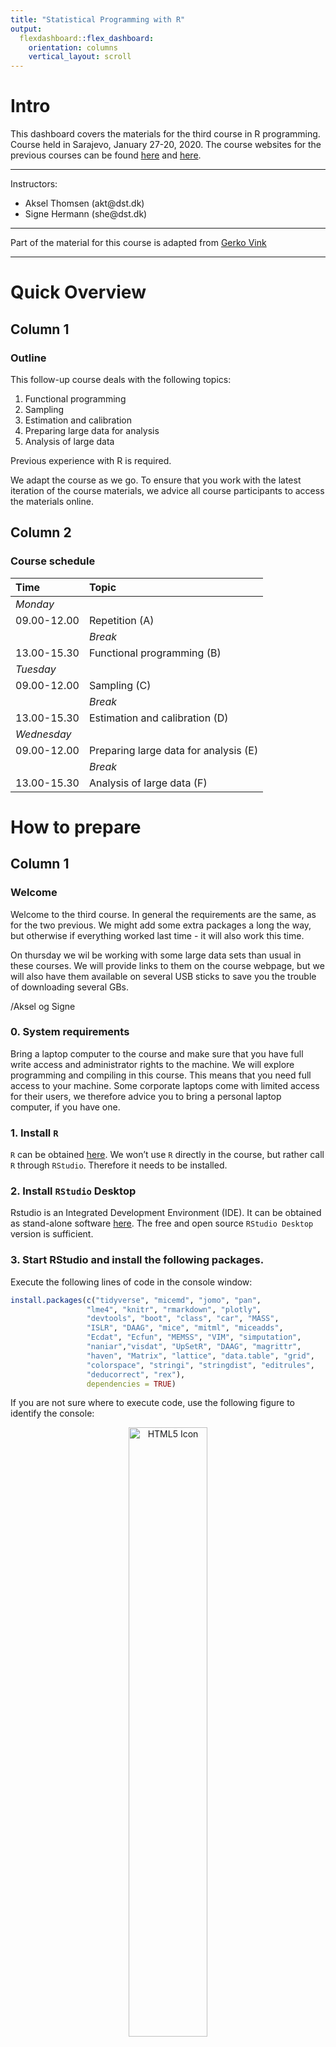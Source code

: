 ```yaml
---
title: "Statistical Programming with R"
output: 
  flexdashboard::flex_dashboard:
    orientation: columns
    vertical_layout: scroll
---
```


# Intro {.sidebar}

This dashboard covers the materials for the third course in R programming. Course held in Sarajevo, January 27-20, 2020. The course websites for the previous courses can be found [here](http://peterstoltze.dk/RfOS/) and [here](https://joliencremers.github.io/Course-Materials-Bosnia/).

---

Instructors: 

 - Aksel Thomsen (akt@dst.dk)
 - Signe Hermann (she@dst.dk)
 
 
---

Part of the material for this course is adapted from [Gerko Vink](https://github.com/gerkovink/R)


---
# Quick Overview

## Column 1

### Outline

This follow-up course deals with the following topics:

1. Functional programming
1. Sampling
1. Estimation and calibration
1. Preparing large data for analysis
1. Analysis of large data

Previous experience with R is required.

We adapt the course as we go. To ensure that you work with the latest iteration of the course materials, we advice all course participants to access the materials online.

## Column 2

### Course schedule 

| Time        | Topic                                           |
|:------------|:------------------------------------------------|
| *Monday*    |                                                 |
| 09.00-12.00 | Repetition (A)                                  |
|             | *Break*                                         |    
| 13.00-15.30 | Functional programming (B)                      |
| *Tuesday*   |                                                 |
| 09.00-12.00 | Sampling (C)                                    |
|             | *Break*                                         |             
| 13.00-15.30 | Estimation and calibration (D)                  |
| *Wednesday* |                                                 |
| 09.00-12.00 | Preparing large data for analysis (E)           |
|             | *Break*                                         |
| 13.00-15.30 | Analysis of large data (F)                      |

# How to prepare

## Column 1

### Welcome

Welcome to the third course.
In general the requirements are the same, as for the two previous.
We might add some extra packages a long the way, but otherwise if everything worked last time - it will also work this time.

On thursday we wil be working with some large data sets than usual in these courses. We will provide links to them on the course webpage, but we will also have them available on several USB sticks to save you the trouble of downloading several GBs.

/Aksel og Signe

### **0. System requirements**

Bring a laptop computer to the course and make sure that you have full write access and administrator rights to the machine. We will explore programming and compiling in this course. This means that you need full access to your machine. Some corporate laptops come with limited access for their users, we therefore advice you to bring a personal laptop computer, if you have one. 

### **1. Install `R`**
`R` can be obtained [here](https://cran.r-project.org). We won't use `R` directly in the course, but rather call `R` through `RStudio`. Therefore it needs to be installed. 

### **2. Install `RStudio` Desktop**

Rstudio is an Integrated Development Environment (IDE). It can be obtained as stand-alone software [here](https://www.rstudio.com/products/rstudio/download/#download). The free and open source `RStudio Desktop` version is sufficient.

### **3. Start RStudio and install the following packages. **

Execute the following lines of code in the console window:

```r
install.packages(c("tidyverse", "micemd", "jomo", "pan", 
                 "lme4", "knitr", "rmarkdown", "plotly",
                 "devtools", "boot", "class", "car", "MASS", 
                 "ISLR", "DAAG", "mice", "mitml", "miceadds",
                 "Ecdat", "Ecfun", "MEMSS", "VIM", "simputation",
                 "naniar","visdat", "UpSetR", "DAAG", "magrittr",
                 "haven", "Matrix", "lattice", "data.table", "grid",
                 "colorspace", "stringi", "stringdist", "editrules", 
                 "deducorrect", "rex"), 
                 dependencies = TRUE)
```


If you are not sure where to execute code, use the following figure to identify the console:

<center>
  <img src="console.png" alt="HTML5 Icon" width = 50%>
</center>

Just copy and paste the installation command and press the return key. When asked 

```r
Do you want to install from sources the package which needs 
compilation? (Yes/no/cancel)
```

type `Yes` in the console and press the return key. 

# Monday

## Column 1

### Mondays's materials

- Part A: Repetition

    - [Lecture A](Contents/Material/Part C/Lecture.html){target="_blank"}
    - [Exercise A](Contents/Material/Part C/Exercise.html){target="_blank"}
    - [Solution A](Contents/Material/Part C/Exercise.html){target="_blank"}

- Part B: Functional Programming

    - [Lecture B](Contents/Material/Part C/Lecture.html){target="_blank"}
    - [Exercise B](Contents/Material/Part C/Exercise.html){target="_blank"}
    - [Solution B](Contents/Material/Part C/Exercise.html){target="_blank"}

## Column 2

### Useful references
- [add]()


# Tuesday

## Column 1

### Tuesday's materials

- Part C: Sampling

    - [Lecture C](Contents/Material/Part C/Sampling.html){target="_blank"}
    - [Exercise C](Contents/Material/Part C/Sampling_Exercises.html){target="_blank"}
    - [Solution C](Contents/Material/Part C/Sampling_Exercises.html){target="_blank"}
       
- Part D: Estimation and calibration

    - [Lecture D](Contents/Material/Part D/Estimation.html){target="_blank"}
    - [Exercise D](Contents/Material/Part D/Estimation_Exercises.html){target="_blank"}
    - [Solution D](Contents/Material/Part D/Estimation_Exercises.html){target="_blank"}

## Column 2

### Useful references
- [add]()

# Wednesday

## Column 1

### Wednesday's materials

- Part E: Preparing large data for analysis

    - [Lecture E](Contents/Material/Part E/Lecture.html){target="_blank"}
    - [Exercise E](Contents/Material/Part E/Exercise.html){target="_blank"}
    - [Solution E](Contents/Material/Part E/Exercise.html){target="_blank"}

- Part F: Analysis of large data

    - [Lecture F](Contents/Material/Part F/Lecture.html){target="_blank"}
    - [Exercise F](Contents/Material/Part F/Exercise.html){target="_blank"}
    - [Solution F](Contents/Material/Part F/Exercise.html){target="_blank"}

## Column 2

### Useful references
- [add]()

# Further studies

## Column 1

### What to do after the course

The following references are currently available for free, either as pdfs or as extensive webpages (written with [RMarkdown](https://rmarkdown.rstudio.com/) and [bookdown](https://bookdown.org/)). They are all very useful and we highly recommend them. 

- [R for Data Science](https://r4ds.had.co.nz): written by Hadley Wickham and Garrett Grolemund this book relies almost exclusively on the [tidyverse](https://www.tidyverse.org/) approach to data analysis. Many highly effective tools will be right at your fingertips after reading this book and working through the many exercises.
- [Hands-On Programming with R](https://rstudio-education.github.io/hopr/): a great read by Garrett Grolemund emphasizing programming techniques with R. 
- [Advanced R](https://adv-r.hadley.nz/): You want to gain deeper knowledge of R and you want to learn from one of the most influential R contributors. This one is for you!
- [Introduction to Statistical Learning](http://faculty.marshall.usc.edu/gareth-james/ISL/): an introductory book on statistical learning, with applications in R. The R code is somewhat old-style and you might be able to find newer packages for the tasks, but ths is a solid read well worth the effort.
- [Data Analysis and Graphics Using R](http://www.pindex.com/uploads/post_docs/Maindonald%20Data%20Analysis%20and%20Graphics(PINDEX-DOC-6953).pdf): a detailed book that covers a lot about categorical data analysis and fitting `glm`s in `R`.
- [Happy Git and GitHub for the useR ](https://happygitwithr.com/index.html): a great introduction to version control using Git and GitHub together with RStudio. Written by Jenny Bryan in a very concise style. Highly recommended!
- [Tidyverse Cheat Sheets](https://rstudio.com/resources/cheatsheets/): a collection of excellent cheat sheets when using tidyverse functions. Highly recomendable!

<!-- ## Column 2 -->

